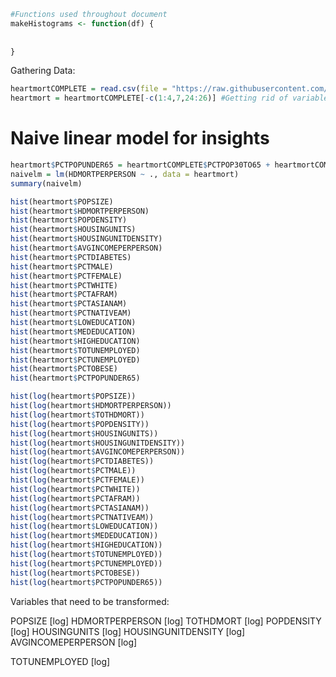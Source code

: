 ```r
#Functions used throughout document
makeHistograms <- function(df) {
  
  
}

```

Gathering Data:
```r
heartmortCOMPLETE = read.csv(file = "https://raw.githubusercontent.com/PDBoegel/HeartMortality/master/HeartMort.csv", header = TRUE)
heartmort = heartmortCOMPLETE[-c(1:4,7,24:26)] #Getting rid of variables for metadata and other dependent variable
```

# Naive linear model for insights

```r
heartmort$PCTPOPUNDER65 = heartmortCOMPLETE$PCTPOP30TO65 + heartmortCOMPLETE$PCTPOPUNDER30
naivelm = lm(HDMORTPERPERSON ~ ., data = heartmort)
summary(naivelm)
```


```r
hist(heartmort$POPSIZE)
hist(heartmort$HDMORTPERPERSON)
hist(heartmort$POPDENSITY)
hist(heartmort$HOUSINGUNITS)
hist(heartmort$HOUSINGUNITDENSITY)
hist(heartmort$AVGINCOMEPERPERSON)
hist(heartmort$PCTDIABETES)
hist(heartmort$PCTMALE)
hist(heartmort$PCTFEMALE)
hist(heartmort$PCTWHITE)
hist(heartmort$PCTAFRAM)
hist(heartmort$PCTASIANAM)
hist(heartmort$PCTNATIVEAM)
hist(heartmort$LOWEDUCATION)
hist(heartmort$MEDEDUCATION)
hist(heartmort$HIGHEDUCATION)
hist(heartmort$TOTUNEMPLOYED)
hist(heartmort$PCTUNEMPLOYED)
hist(heartmort$PCTOBESE)
hist(heartmort$PCTPOPUNDER65)
```


```r

hist(log(heartmort$POPSIZE))
hist(log(heartmort$HDMORTPERPERSON))
hist(log(heartmort$TOTHDMORT))
hist(log(heartmort$POPDENSITY))
hist(log(heartmort$HOUSINGUNITS))
hist(log(heartmort$HOUSINGUNITDENSITY))
hist(log(heartmort$AVGINCOMEPERPERSON))
hist(log(heartmort$PCTDIABETES))
hist(log(heartmort$PCTMALE))
hist(log(heartmort$PCTFEMALE))
hist(log(heartmort$PCTWHITE))
hist(log(heartmort$PCTAFRAM))
hist(log(heartmort$PCTASIANAM))
hist(log(heartmort$PCTNATIVEAM))
hist(log(heartmort$LOWEDUCATION))
hist(log(heartmort$MEDEDUCATION))
hist(log(heartmort$HIGHEDUCATION))
hist(log(heartmort$TOTUNEMPLOYED))
hist(log(heartmort$PCTUNEMPLOYED))
hist(log(heartmort$PCTOBESE))
hist(log(heartmort$PCTPOPUNDER65))
```
Variables that need to be transformed:

POPSIZE [log]
HDMORTPERPERSON [log]
TOTHDMORT [log]
POPDENSITY [log]
HOUSINGUNITS [log]
HOUSINGUNITDENSITY [log]
AVGINCOMEPERPERSON [log]

TOTUNEMPLOYED [log]





